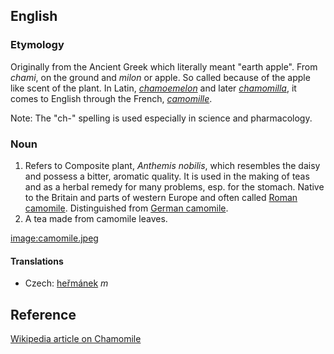 ==English==
===Etymology===
Originally from the Ancient Greek which literally meant "earth apple". From ''chami'', on the ground and ''milon'' or apple. So called because of the apple like scent of the plant. In Latin, ''[[chamoemelon]]'' and later ''[[chamomilla]]'', it comes to English through the French, ''[[camomille]]''. 

Note: The "ch-" spelling is used especially in science and pharmacology.

===Noun===

#Refers to Composite plant, ''Anthemis nobilis'', which resembles the daisy and possess a bitter, aromatic quality. It is used in the making of teas and as a herbal remedy for many problems, esp. for the stomach. Native to the Britain and parts of western Europe and often called [[Roman camomile]]. Distinguished from [[German camomile]].
#A tea made from camomile leaves.

[[image:camomile.jpeg]]

==== Translations ====
*Czech: [[heřmánek]] ''m''

==Reference==
[[w:chamomile|Wikipedia article on Chamomile]]